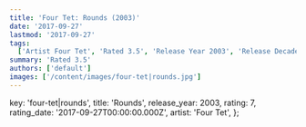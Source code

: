 ```yaml
---
title: 'Four Tet: Rounds (2003)'
date: '2017-09-27'
lastmod: '2017-09-27'
tags:
  ['Artist Four Tet', 'Rated 3.5', 'Release Year 2003', 'Release Decade 2000']
summary: 'Rated 3.5'
authors: ['default']
images: ['/content/images/four-tet|rounds.jpg']
---
```


  key: 'four-tet|rounds',
  title: 'Rounds',
  release_year: 2003,
  rating: 7,
  rating_date: '2017-09-27T00:00:00.000Z',
  artist: 'Four Tet',
};

<MusicRating data={data} />

